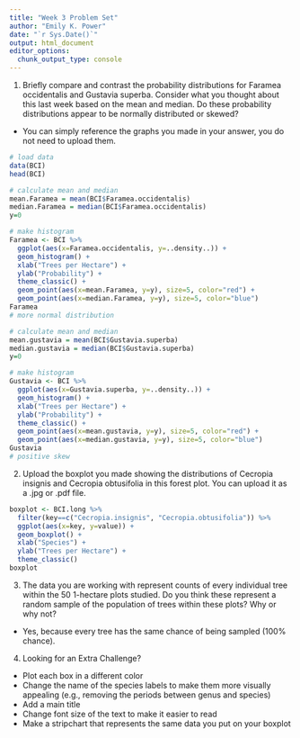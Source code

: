 ```yaml
---
title: "Week 3 Problem Set"
author: "Emily K. Power"
date: "`r Sys.Date()`"
output: html_document
editor_options: 
  chunk_output_type: console
---
```


1. Briefly compare and contrast the probability distributions for Faramea occidentalis and Gustavia superba. Consider what you thought about this last week based on the mean and median. Do these probability distributions appear to be normally distributed or skewed?  
  * You can simply reference the graphs you made in your answer, you do not need to upload them.
```r
# load data
data(BCI)
head(BCI)

# calculate mean and median
mean.Faramea = mean(BCI$Faramea.occidentalis)
median.Faramea = median(BCI$Faramea.occidentalis)
y=0

# make histogram
Faramea <- BCI %>%
  ggplot(aes(x=Faramea.occidentalis, y=..density..)) +
  geom_histogram() +
  xlab("Trees per Hectare") +
  ylab("Probability") +
  theme_classic() +
  geom_point(aes(x=mean.Faramea, y=y), size=5, color="red") +
  geom_point(aes(x=median.Faramea, y=y), size=5, color="blue")
Faramea
# more normal distribution

# calculate mean and median
mean.gustavia = mean(BCI$Gustavia.superba)
median.gustavia = median(BCI$Gustavia.superba)
y=0

# make histogram
Gustavia <- BCI %>%
  ggplot(aes(x=Gustavia.superba, y=..density..)) +
  geom_histogram() +
  xlab("Trees per Hectare") +
  ylab("Probability") +
  theme_classic() +
  geom_point(aes(x=mean.gustavia, y=y), size=5, color="red") +
  geom_point(aes(x=median.gustavia, y=y), size=5, color="blue")
Gustavia
# positive skew

```

2. Upload the boxplot you made showing the distributions of Cecropia insignis and Cecropia obtusifolia in this forest plot. You can upload it as a .jpg or .pdf file.
```r
boxplot <- BCI.long %>%
  filter(key==c("Cecropia.insignis", "Cecropia.obtusifolia")) %>%
  ggplot(aes(x=key, y=value)) +
  geom_boxplot() +
  xlab("Species") +
  ylab("Trees per Hectare") + 
  theme_classic()
boxplot
```


3. The data you are working with represent counts of every individual tree within the 50 1-hectare plots studied. Do you think these represent a random sample of the population of trees within these plots? Why or why not?
* Yes, because every tree has the same chance of being sampled (100% chance).


4. Looking for an Extra Challenge?

* Plot each box in a different color
* Change the name of the species labels to make them more visually appealing (e.g., removing the periods between genus and species)
* Add a main title
* Change font size of the text to make it easier to read
* Make a stripchart that represents the same data you put on your boxplot